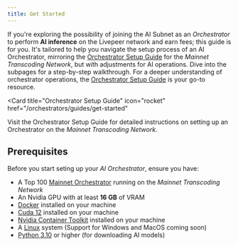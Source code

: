 ```yaml
---
title: Get Started
---
```


If you're exploring the possibility of joining the AI Subnet as an
_Orchestrator_ to perform **AI inference** on the Livepeer network and earn
fees; this guide is for you. It's tailored to help you navigate the setup
process of an AI Orchestrator, mirroring the
[Orchestrator Setup Guide](/orchestrators/guides/get-started) for the _Mainnet
Transcoding Network_, but with adjustments for AI operations. Dive into the
subpages for a step-by-step walkthrough. For a deeper understanding of
orchestrator operations, the
[Orchestrator Setup Guide](/orchestrators/guides/get-started) is your go-to
resource.

<Card
  title="Orchestrator Setup Guide"
  icon="rocket"
  href="/orchestrators/guides/get-started"
>
  Visit the Orchestrator Setup Guide for detailed instructions on setting up an
  Orchestrator on the _Mainnet Transcoding Network_.
</Card>

## Prerequisites

Before you start seting up your _AI Orchestrator_, ensure you have:

- A Top 100 [Mainnet Orchestrator](/orchestrators/guides/get-started) running on
  the _Mainnet Transcoding Network_
- An Nvidia GPU with at least **16 GB** of VRAM
- [Docker](https://docs.docker.com/engine/install) installed on your machine
- [Cuda 12](https://developer.nvidia.com/cuda-downloads) installed on your
  machine
- [Nvidia Container Toolkit](https://docs.nvidia.com/datacenter/cloud-native/container-toolkit/install-guide.html)
  installed on your machine
- A [Linux](https://ubuntu.com/download/desktop) system (Support for Windows and
  MacOS coming soon)
- [Python 3.10](https://www.python.org/downloads/release/python-3100/) or higher
  (for downloading AI models)
